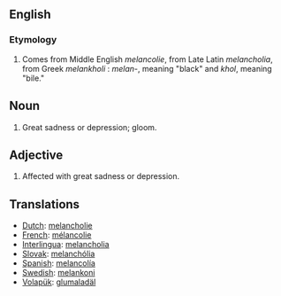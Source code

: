 ==English==

=== Etymology ===
#Comes from Middle English ''melancolie'', from Late Latin ''melancholia'', from Greek ''melankholi'' : ''melan''-, meaning "black" and ''khol'', meaning "bile." 

== Noun ==
#Great sadness or depression; gloom.

== Adjective ==

#Affected with great sadness or depression.

== Translations ==
*[[Dutch]]: [[melancholie]]
*[[French]]: [[mélancolie]]
*[[Interlingua]]: [[melancholia]]
*[[Slovak]]: [[melanchólia]]
*[[Spanish]]: [[melancolía]]
*[[Swedish]]: [[melankoni]]
*[[Volapük]]: [[glumaladäl]]